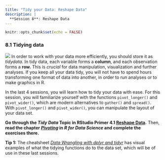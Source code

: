 ```yaml
---
title: "Tidy your Data: Reshape Data"
description: |
  **Session 8**: Reshape Data
---
```


```r
knitr::opts_chunk$set(echo = FALSE)
```

### 8.1 Tidying data

![](resources/session8/tidy_data.png)
In order to work with your data more efficiently, you should store it as *tidydata*. In tidy data, each variable forms a **column**, and each observation forms a **row.** This is *crucial* for data manipulation, visualization and further analyses. If you keep all your data tidy, you will not have to spend hours transforming one format of data into another, in order to run analyses or to make graphics in R. 

In the last 4 sessions, you will learn how to tidy your data with ease. For this session, you will familiarize yourself with the functions `pivot_longer()` and `pivot_wider()`, which are modern alternatives to `gather()` and `spread()`. With `pivot_longer()` and `pivot_wider()`, you can manipulate the layout of your data set. 

**Go through the *Tidy Data* Topic in RStudio Primer 4.1 [Reshape Data](https://rstudio.cloud/learn/primers/4.1).** Then, **read the chapter [*Pivoting*](https://r4ds.had.co.nz/tidy-data.html#pivoting) in *R for Data Science* and complete the exercises there.** 
  
**Tip 1:** The cheatsheet [*Data Wrangling with dplyr and tidyr*](resources/session8/data-wrangling.pdf) has visual examples of what the tidying functions do to the data set, which will be of use in these last sessions. 





